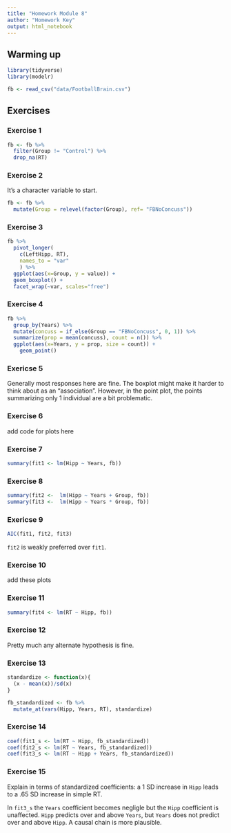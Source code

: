 ```yaml
---
title: "Homework Module 8"
author: "Homework Key"
output: html_notebook
---
```


## Warming up


```r
library(tidyverse)
library(modelr)
```


```r
fb <- read_csv("data/FootballBrain.csv")
```


## Exercises

### Exercise 1

```r
fb <- fb %>% 
  filter(Group != "Control") %>% 
  drop_na(RT)
```

### Exercise 2

It's a character variable to start.

```r
fb <- fb %>% 
  mutate(Group = relevel(factor(Group), ref= "FBNoConcuss"))
```

### Exercise 3


```r
fb %>% 
  pivot_longer(
    c(LeftHipp, RT),
    names_to = "var"
    ) %>% 
  ggplot(aes(x=Group, y = value)) +
  geom_boxplot() +
  facet_wrap(~var, scales="free")

```

### Exercise 4

```r
fb %>% 
  group_by(Years) %>%
  mutate(concuss = if_else(Group == "FBNoConcuss", 0, 1)) %>%
  summarize(prop = mean(concuss), count = n()) %>% 
  ggplot(aes(x=Years, y = prop, size = count)) +
    geom_point()
```


### Exericse 5

Generally most responses here are fine. The boxplot might make it harder to think about as an "association". However, in the point plot, the points summarizing only 1 individual are a bit problematic.

### Exercise 6

add code for plots here

### Exercise 7

```r
summary(fit1 <- lm(Hipp ~ Years, fb))
```

### Exercise 8


```r
summary(fit2 <-  lm(Hipp ~ Years + Group, fb))
summary(fit3 <-  lm(Hipp ~ Years * Group, fb))
```

### Exericse 9

```r
AIC(fit1, fit2, fit3)
```

`fit2` is weakly preferred over `fit1`.

### Exercise 10

add these plots

### Exercise 11

```r
summary(fit4 <- lm(RT ~ Hipp, fb))
```

### Exercise 12

Pretty much any alternate hypothesis is fine.

### Exercise 13

```r
standardize <- function(x){
  (x - mean(x))/sd(x)
}

fb_standardized <- fb %>% 
  mutate_at(vars(Hipp, Years, RT), standardize)
```


### Exercise 14


```r

coef(fit1_s <- lm(RT ~ Hipp, fb_standardized))
coef(fit2_s <- lm(RT ~ Years, fb_standardized))  
coef(fit3_s <- lm(RT ~ Hipp + Years, fb_standardized))  
```

### Exercise 15

Explain in terms of standardized coefficients: a 1 SD increase in `Hipp` leads to a .65 SD increase in simple RT.

In `fit3_s` the `Years` coefficient becomes negligle but the `Hipp` coefficient is unaffected. `Hipp` predicts over and above `Years`, but `Years` does not predict over and above `Hipp`. A causal chain is more plausible.

